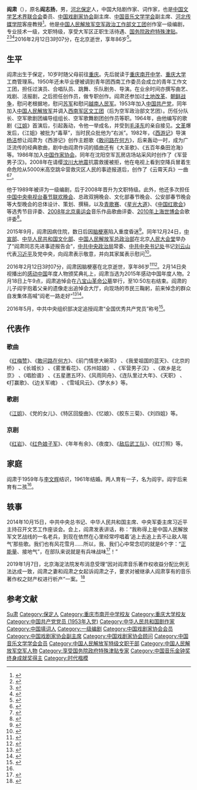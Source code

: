 {{藝人
| 姓名 = 阎肃
| 圖片 =  Yan Su.JPG
| 图片简介 = 阎肃
| 类型 = 填词人
| 本名 = 阎志扬
| 出生日期 = {{birth date|1930|5|9}}
| 出生地點 = {{CHN-1928}}[[河北省_(中华民国)|河北省]][[清苑县|清苑县]]（现[[保定市|保定市]]）
| 逝世日期 = {{Death date and age|2016|2|12|1930|5|9}}
| 逝世地點 = {{CHN}}[[北京市|北京市]]
| 國籍 = {{PRC}}
| 音樂類型 = [[民歌|民歌]]、[[军歌|军歌]]
| 職業 = [[剧作家|剧作家]]、[[填词人|词作家]]
| 活躍年代 = 1950年－2015年9月
| 配偶 = {{marriage|李文辉|1961}}
| 儿女 = 儿子：阎宇
| 母校 = [[重庆大学|重庆大学]]工商管理系
| imdb = 7933655
}}
'''阎肃'''（{{bd|1930年|5月9日|2016年|2月12日|}}），原名'''阎志扬'''，男，[[河北|河北]][[保定|保定]]人，中国大陆剧作家、词作家，也是[[中国文学艺术界联合会|中国文学艺术界联合会]]委员、[[中国戏剧家协会|中国戏剧家协会]]副主席、[[中国音乐文学学会|中国音乐文学学会]]副主席、[[河北传媒学院|河北传媒学院]]客座教授<ref>{{cite news|title=众明星闪耀河北传媒学院十周年庆典|url=http://report.hebei.com.cn/system/2010/10/17/002330518.shtml|publisher=长城网|date=2010-10-17|accessdate=2016-02-12|archive-url=https://web.archive.org/web/20160216070204/http://report.hebei.com.cn/system/2010/10/17/002330518.shtml|archive-date=2016-02-16|dead-url=yes}}</ref>。他是[[中国人民解放军空军政治工作部文工团|中国人民解放军空军政治工作部文工团]]创作室一级编剧，专业技术一级，文职特级，享受大军区正职生活待遇、[[国务院政府特殊津贴|国务院政府特殊津贴]]。<ref>{{cite news|title=大侠阎老肃|url=http://www.81rc.mil.cn/news/2016-02/16/content_6910711.htm|accessdate=2018-01-23|work=中国军网|date=2016-02-16|archive-url=https://web.archive.org/web/20180124070602/http://www.81rc.mil.cn/news/2016-02/16/content_6910711.htm|archive-date=2018-01-24|dead-url=no}}</ref><ref>{{cite news|title=《人物》为时代而歌 阎肃（20160310）|url=http://tv.cctv.com/2016/03/09/ARTITLE1Tw1OnGIC8Mliu7YG160309.shtml|accessdate=2018-01-23|work=央视网|date=2016-03-09|archive-url=https://web.archive.org/web/20180124005816/http://tv.cctv.com/2016/03/09/ARTITLE1Tw1OnGIC8Mliu7YG160309.shtml|archive-date=2018-01-24|dead-url=no}}</ref><ref>{{cite news|title=著名艺术家阎肃因病逝世 走完86载人生路|url=http://www.xinhuanet.com/politics/2016-02/12/c_128713479.htm|accessdate=2018-01-23|work=中国新闻网|date=2016-02-12|archive-url=https://web.archive.org/web/20180123190904/http://www.xinhuanet.com/politics/2016-02/12/c_128713479.htm|archive-date=2018-01-23|dead-url=no}}</ref>2016年2月12日3时07分，在北京逝世，享年86岁<ref>{{cite news|title=著名艺术家阎肃去世 享年86岁|url=http://ent.ifeng.com/a/20160212/42575222_0.shtml|publisher=凤凰娱乐|date=2016-02-12|accessdate=2016-11-26|archive-url=https://web.archive.org/web/20161127022644/http://ent.ifeng.com/a/20160212/42575222_0.shtml|archive-date=2016-11-27|dead-url=no}}</ref>。

== 生平 ==
阎肃出生于保定，10岁时随父母前往[[重庆|重庆]]。先后就读于[[重庆南开中学|重庆南开中学]]、[[重庆大学|重庆大学]]工商管理系。1950年还未毕业便被调到青年团西南工作委员会成立的青年工作文工团，担任过演员、合唱队员、跳舞、乐队剧务、导演。在业余时间亦撰写曲艺、戏剧、活报剧，之后担任创作员，做专职创作。阎肃还参加过[[土地改革|土地改革]]、[[朝鲜战争|朝鲜战争]]，慰问老根据地，慰问[[苏军|苏军]]和慰问[[越南人民军|越南人民军]]。1953年加入[[中国共产党|中国共产党]]，同年加入[[中国人民解放军|中国人民解放军]]并调入[[西南军区文工团|西南军区文工团]]（后为空军政治部文艺团）。历任分队长、空军歌剧团编导组组长、空军歌舞剧团创作员等职。1964年，由他编写的歌剧《[[江姐_(歌剧)|江姐]]》首演后，引起轰动，令他一举成名，并受到[[毛泽东|毛泽东]]的亲自接见。[[文革|文革]]爆发后，《江姐》被批为“毒草”，当时民众批他为“右派”。1982年，《[[西游记_(1986年电视剧)|西游记]]》导演[[杨洁|杨洁]]想让阎肃为《西游记》创作主题歌《[[敢问路在何方_(歌曲)|敢问路在何方]]》，后来轰动一时，成为广泛流传的经典歌曲，剧中由阎肃作词的插曲还有《大圣歌》、《五百年桑田沧海》等。1986年加入[[中国作家协会|中国作家协会]]。同年在沈阳空军瓦房店场站采风时创作了《军营男子汉》。2008年在请缨[[汶川大地震|汶川大地震]]抗震救援被拒，他在电视上看到空降兵冒着生命危险从5000米高空跳伞营救灾区人民的事迹报道后，创作了《云霄天兵》一曲<ref name="ifeng">{{cite news |title=阎肃人物经历：因《江姐》一举成名 受毛主席接见 |url=http://ent.ifeng.com/a/20151225/42551761_0.shtml |publisher=凤凰娱乐 |date=2015年12月25日 |accessdate=2016-02-12 |archive-url=https://web.archive.org/web/20160218022235/http://ent.ifeng.com/a/20151225/42551761_0.shtml |archive-date=2016年2月18日 |dead-url=no }}</ref><ref name="ln">{{cite news|title=老伴眼中的阎肃：他的简朴和勤奋一样不可思议|url=http://liaoning.nen.com.cn/system/2015/10/29/018568250_01.shtml|publisher=新商报|date=2015年10月29日|accessdate=2016-02-12|archive-url=https://web.archive.org/web/20160216062427/http://liaoning.nen.com.cn/system/2015/10/29/018568250_01.shtml|archive-date=2016年2月16日|dead-url=no}}</ref>。

他于1989年被评为一级编剧，后于2008年晋升为文职特级。此外，他还多次担任[[中国中央电视台春节联欢晚会|中国中央电视台春节联欢晚会]]、总政双拥晚会、文化部春节晚会、公安部春节晚会等大型晚会的总体设计、策划、撰稿，以及[[青歌赛|青歌赛]]、《[[星光大道_(央视节目)|星光大道]]》、《[[中国红歌会|中国红歌会]]》等选秀节目评委、[[2008年北京奥运会|2008年北京奥运会]]音乐作品歌曲评委、[[2010年上海世博会|2010年上海世博会]]会歌评委<ref>{{cite news |title=空政歌舞团文职特级编剧阎肃简历 |url=http://mil.sohu.com/20151027/n424240222.shtml |publisher=央视网 |date=2015年10月27日 |accessdate=2016-02-12 |archive-url=https://web.archive.org/web/20160216051512/http://mil.sohu.com/20151027/n424240222.shtml |archive-date=2016年2月16日 |dead-url=no }}</ref>。

2015年9月，阎肃因病住院，数日后因[[脑梗塞|脑梗塞]]陷入重度昏迷<ref>{{cite news|title=阎肃去世 去年9月份曾陷入重度昏迷|url=http://www.fawan.com/Article/fwkx/2016/02/12/090504325128.html|publisher=法制晚报|author=李文姬|date=2016-02-12|accessdate=2016-02-12|archive-url=https://web.archive.org/web/20170305033034/http://www.fawan.com/Article/fwkx/2016/02/12/090504325128.html|archive-date=2017-03-05|dead-url=no}}</ref>。同年12月24日，[[中共中央宣传部|中宣部]]、[[中华人民共和国文化部|中华人民共和国文化部]]、[[中国人民解放军总政治部|中国人民解放军总政治部]]在北京[[人民大会堂|人民大会堂]]举办了“阎肃同志先进事迹报告会”，[[中共中央政治局|中共中央政治局]]常委、[[中共中央书记处|中共中央书记处]]书记[[刘云山|刘云山]]代表[[习近平|习近平]]及党中央，向阎肃表示敬意，并向其家属表示慰问<ref>{{cite news|title=阎肃同志先进事迹报告会在北京人民大会堂举行|url=http://www.mod.gov.cn/photo/2015-12/26/content_4634204.htm|publisher=中国军网|date=2015-12-26|accessdate=2016-02-12|archive-url=https://web.archive.org/web/20160215230153/http://www.mod.gov.cn/photo/2015-12/26/content_4634204.htm|archive-date=2016-02-15|dead-url=no}}</ref>。

2016年2月12日3时07分，阎肃因脑梗塞在北京逝世，享年86岁<ref>{{cite news|title=著名艺术家阎肃今日凌晨去世 享年86岁|url=http://www.cankaoxiaoxi.com/roll/roll10/2016/0212/1074566.shtml|publisher=参考消息网|agency=空军发布|date=2016-02-12|accessdate=2016-02-12|deadurl=yes|archiveurl=https://web.archive.org/web/20170122115854/http://www.cankaoxiaoxi.com/roll/roll10/2016/0212/1074566.shtml|archivedate=2017-01-22}}</ref><ref>{{cite news|title=家人证实阎肃因脑梗过世:很平静没有痛苦|url=http://jiangsu.china.com.cn/html/ent/hot/3995725_1.html|publisher=中国网东海资讯|agency=中国经济网|date=2016-02-12|accessdate=2016-02-12|archive-url=https://web.archive.org/web/20160216033814/http://jiangsu.china.com.cn/html/ent/hot/3995725_1.html|archive-date=2016-02-16|dead-url=yes}}</ref>。2月14日央视播出的[[感动中国|感动中国]]年度人物颁奖典礼上，阎肃当选为2015年感动中国年度人物。2月18日上午9点，阎肃追悼会在[[八宝山革命公墓|八宝山革命公墓]]举行，至10:50左右结束。阎肃的儿子阎宇抱着父亲的遗像走出追悼会大厅，向现场的市民三鞠躬，前来悼念的群众自发集体高喊“阎老一路走好”<ref>{{cite news|title=阎肃一个提前告别"感动中国2015"的候选人|url=http://jiangsu.china.com.cn/html/ent/hot/4037851_1.html|publisher=中国网东海资讯|agency=中国搜索|date=2016-02-15|accessdate=2016-02-15|deadurl=yes|archiveurl=https://web.archive.org/web/20160225113004/http://jiangsu.china.com.cn/html/ent/hot/4037851_1.html|archivedate=2016-02-25}}</ref><ref>{{cite news|title=阎肃追悼会结束 群众高喊“阎老一路走好”|url=http://ent.ifeng.com/a/20160218/42577589_0.shtml|publisher=凤凰网娱乐|agency=法制晚报|date=2016年2月18日|accessdate=2016年2月18日|archive-url=https://web.archive.org/web/20160222042004/http://ent.ifeng.com/a/20160218/42577589_0.shtml|archive-date=2016年2月22日|dead-url=no}}</ref>。

2016年5月，中共中央组织部决定追授阎肃“全国优秀共产党员”称号<ref>{{cite news|title=中组部追授阎肃同志“全国优秀共产党员”称号|url=http://www.chinacourt.org/article/detail/2016/05/id/1873578.shtml|publisher=中国法院网|agency=新华社|date=2016-05-18|accessdate=2016-05-18|archive-url=https://web.archive.org/web/20160616183807/http://www.chinacourt.org/article/detail/2016/05/id/1873578.shtml|archive-date=2016-06-16|dead-url=no}}</ref>。

== 代表作 ==
=== 歌曲 ===
《[[红梅赞|红梅赞]]》、《[[敢问路在何方_(歌曲)|敢问路在何方]]》、《前门情思大碗茶》 、《我爱祖国的蓝天》、《北京的桥》 、《长城长》 、《雾里看花》、《苏州姑娘》 、《军营男子汉》 、《故乡是北京》 、《唱脸谱》 、《五星邀五环》、《风雨同舟》、《连队里过大年》、《天职》 、《打赢歌》、《边关军魂》 、《雪域风云》、《梦水乡》等。

=== 歌剧 ===
《[[江姐|江姐]]》、《党的女儿》、《特区回旋曲》、《忆娘》、《胶东三菊》、《刘四姐》等。

=== 京剧 ===
《[[红岩|红岩]]》、《[[红色娘子军|红色娘子军]]》、《年年有余》、《夜度》、《[[敌后武工队|敌后武工队]]》、《红灯照》等。

== 家庭==
阎肃于1959年与[[李文辉|李文辉]]结识，1961年结婚。两人育有一子，名为阎宇。阎宇后来育有二孩<ref name="ln"/>。

== 轶事 ==
2014年10月15日，中共中央总书记、中华人民共和国主席、中央军委主席习近平主持召开文艺工作座谈会。会上，阎肃发表讲话，称：“我称得上是中国人民解放军文艺战线的一名老兵，到现在依然在心里经常哼唱着‘追上去追上去不让敌人喘气’那些歌。我们也有风花雪月……所以，我、我们心中常念叨的就是6个字：“[[正能量|正能量]]、接地气”，在部队来说就是有兵味战味<ref>{{cite news|title=习近平：“我赞同阎肃同志的风花雪月”|url=http://military.people.com.cn/n/2014/1016/c1011-25848749.html|publisher=人民网|date=2014年10月16日|accessdate=2016-02-12|archive-url=https://web.archive.org/web/20150318113556/http://military.people.com.cn/n/2014/1016/c1011-25848749.html|archive-date=2015年3月18日|dead-url=no}}</ref>！”

2019年1月7日，北京海淀法院发布消息受理“因对阎肃音乐著作权收益分配比例无法达成一致，阎肃之妻和阎肃之女起诉阎肃之子，要求对被继承人阎肃享有的音乐著作权之财产权进行析产”一案。<ref>{{Cite web|url=http://www.bjnews.com.cn/news/2019/01/07/536960.html|title=阎肃妻女起诉阎肃之子 要求对音乐著作财产权进行析产|accessdate=2019-01-07|last=|work=新京报网|archive-url=https://web.archive.org/web/20190107184504/http://www.bjnews.com.cn/news/2019/01/07/536960.html|archive-date=2019-01-07|dead-url=no}}</ref>

== 参考文献 ==
{{reflist}}

{{中国戏剧家协会第三届理事会}}
{{中国戏剧家协会第四届理事会}}
{{中国戏剧家协会第五届理事会}}
{{中国戏剧家协会第七届理事会}}
{{中国戏剧家协会第八届理事会}}
{{中国文学艺术界联合会第六届全国委员会}}
{{中国文学艺术界联合会第九届全国委员会}}
{{感動中國}}
{{时代楷模}}

{{Authority control}}
{{DEFAULTSORT:Yan阎}}
[[Category:閻姓|Su肃]]
[[Category:保定人|Category:保定人]]
[[Category:重庆市南开中学校友|Category:重庆市南开中学校友]]
[[Category:重庆大学校友|Category:重庆大学校友]]
[[Category:中国共产党党员_(1953年入党)|Category:中国共产党党员 (1953年入党)]]
[[Category:中华人民共和国剧作家|Category:中华人民共和国剧作家]]
[[Category:中国填词人|Category:中国填词人]]
[[Category:一级编剧|Category:一级编剧]]
[[Category:中国戏剧家协会会员|Category:中国戏剧家协会会员]]
[[Category:中国戏剧家协会副主席|Category:中国戏剧家协会副主席]]
[[Category:中国戏剧家协会顾问|Category:中国戏剧家协会顾问]]
[[Category:中国音乐文学学会会员|Category:中国音乐文学学会会员]]
[[Category:中国人民解放军特级文职干部|Category:中国人民解放军特级文职干部]]
[[Category:中国人民解放军空军人物|Category:中国人民解放军空军人物]]
[[Category:享受国务院政府特殊津贴专家|Category:享受国务院政府特殊津贴专家]]
[[Category:中国音乐金钟奖终身成就奖得主|Category:中国音乐金钟奖终身成就奖得主]]
[[Category:时代楷模|Category:时代楷模]]